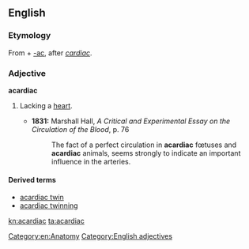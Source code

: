 ==English==

===Etymology===
From {{etyl|grc|en}} {{term|ἀκάρδιος||without a heart|sc=polytonic|tr=akardios|lang=grc}} + [[-ac]], after ''[[cardiac]]''.

===Adjective===
'''acardiac'''

# {{context|medicine|lang=en}} Lacking a [[heart]].
#* '''1831:''' Marshall Hall, ''A Critical and Experimental Essay on the Circulation of the Blood'', p. 76
#*: The fact of a perfect circulation in '''acardiac''' fœtuses and '''acardiac''' animals, seems strongly to indicate an important influence in the arteries.

====Derived terms====
* [[acardiac twin]]
* [[acardiac twinning]]

[[Category:en:Anatomy]]
[[Category:English adjectives]]

[[kn:acardiac]]
[[ta:acardiac]]
